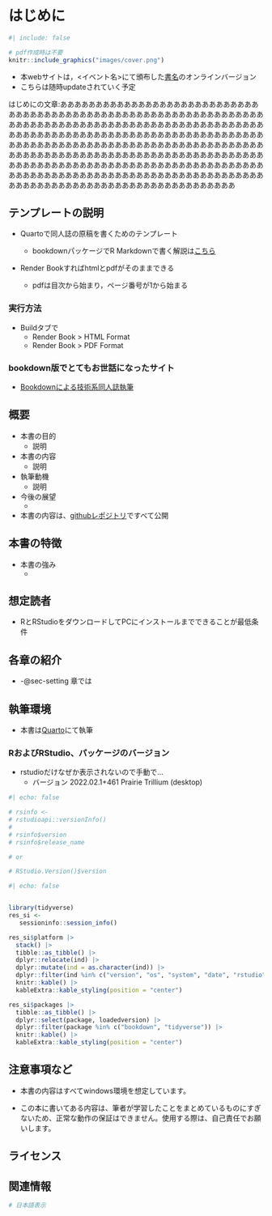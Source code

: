

<!-- 全体の設定 -->

<!-- ```{r setup} -->
<!-- #| include: false -->

<!-- knitr::opts_chunk$set(echo = TRUE, warning = FALSE, message = FALSE, -->
<!--                       dev = "cairo_pdf", dev.args = list(family = "ipaexg")) # pdfでggplot2の日本語出力に必要な設定→html不可？ -->

<!-- tibble_opt <- list( -->
<!--   "tibble.print_min" = 3, # 表示する行の数 -->
<!--   "tibble.width" = 65     # 横の表示幅 -->
<!-- ) -->

<!-- options(tibble_opt) -->

<!-- ``` -->

<!-- 全体の設定ここまで -->

# はじめに {.unnumbered}

<!-- 表紙画像をここに -->

```r
#| include: false

# pdf作成時は不要
knitr::include_graphics("images/cover.png")
```

<!-- 枠線がつく部分は要検討 -->
<!-- ![](images/cover.png){.cover width="250"} -->

* 本webサイトは，<イベント名>にて頒布した[書名](url)のオンラインバージョン
* こちらは随時updateされていく予定


はじめにの文章:ああああああああああああああああああああああああああああああああああああああああああああああああああああああああああああああああああああああああああああああああああああああああああああああああああああああああああああああああああああああああああああああああああああああああああああああああああああああああああああああああああああああああああああああああああああああああああああああああああああああああああああああああああああああああああああああああああああああああああああああああああああああああああああああああああああああああああああああああああああああああああああああああああああああああああああああああああああああああ


## テンプレートの説明

* Quartoで同人誌の原稿を書くためのテンプレート
  + bookdownパッケージでR Markdownで書く解説は[こちら]()

* Render Bookすればhtmlとpdfがそのままできる

  + pdfは目次から始まり，ページ番号が1から始まる

### 実行方法

* Buildタブで
  + Render Book > HTML Format
  + Render Book > PDF Format

### bookdown版でとてもお世話になったサイト

-   [Bookdownによる技術系同人誌執筆](https://teastat.blogspot.com/2019/01/bookdown.html)





<!-- 以下，同人誌の構成案 -->

## 概要
* 本書の目的
  + 説明

* 本書の内容
  + 説明

* 執筆動機
  + 説明

* 今後の展望
  + 

* 本書の内容は、[githubレポジトリ](url)ですべて公開

## 本書の特徴

* 本書の強み
  + 

## 想定読者

* RとRStudioをダウンロードしてPCにインストールまでできることが最低条件

## 各章の紹介

* -@sec-setting 章では

## 執筆環境

* 本書は[Quarto](https://quarto.org/)にて執筆

### RおよびRStudio、パッケージのバージョン

* rstudioだけなぜか表示されないので手動で…
  + バージョン 2022.02.1+461 Prairie Trillium (desktop)

```r
#| echo: false

# rsinfo <- 
# rstudioapi::versionInfo()
# 
# rsinfo$version
# rsinfo$release_name

# or

# RStudio.Version()$version

```


```r
#| echo: false


library(tidyverse)
res_si <- 
   sessioninfo::session_info()

res_si$platform |>
  stack() |>
  tibble::as_tibble() |>
  dplyr::relocate(ind) |>
  dplyr::mutate(ind = as.character(ind)) |>
  dplyr::filter(ind %in% c("version", "os", "system", "date", "rstudio")) |>
  knitr::kable() |>
  kableExtra::kable_styling(position = "center")

res_si$packages |> 
  tibble::as_tibble() |> 
  dplyr::select(package, loadedversion) |> 
  dplyr::filter(package %in% c("bookdown", "tidyverse")) |>
  knitr::kable() |>
  kableExtra::kable_styling(position = "center")
```

## 注意事項など

* 本書の内容はすべてwindows環境を想定しています。

* この本に書いてある内容は、筆者が学習したことをまとめているものにすぎないため、正常な動作の保証はできません。使用する際は、自己責任でお願いします。


## ライセンス

<!-- * 本webサイトは [CC BY-SA 4.0](https://creativecommons.org/licenses/by-sa/4.0/) -->
<!--   + 引用例：やわらかクジラ（2021）『がんばらないデータ加工　Rによるくり返し作業入門　前編』. （サークル名：ヤサイゼリー）, オンライン版:https://izunyan.github.io/gisho12/ -->
<!--   + ただし，ライセンスの適用は本書での著作部分のみとなり，用いているデータやパッケージや画像などはそれぞれのライセンスに準じる -->

## 関連情報
```r
# 日本語表示
```

